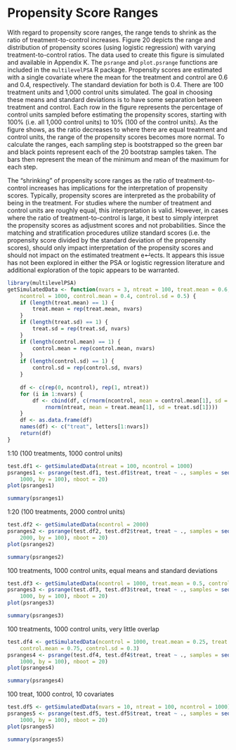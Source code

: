 # Propensity Score Ranges {#appendix-psranges}

<!-- TODO: Copied directly from my dissertation. Need to edit -->

With regard to propensity score ranges, the range tends to shrink as the ratio of treatment-to-control increases. Figure 20 depicts the range and distribution of propensity scores (using logistic regression) with varying treatment-to-control ratios. The data used to create this figure is simulated and available in Appendix K. The `psrange` and `plot.psrange` functions are included in the `multilevelPSA` R package. Propensity scores are estimated with a single covariate where the mean for the treatment and control are 0.6 and 0.4, respectively. The standard deviation for both is 0.4. There are 100 treatment units and 1,000 control units simulated. The goal in choosing these means and standard deviations is to have some separation between treatment and control. Each row in the figure represents the percentage of control units sampled before estimating the propensity scores, starting with 100% (i.e. all 1,000 control units) to 10% (100 of the control units). As the figure shows, as the ratio decreases to where there are equal treatment and control units, the range of the propensity scores becomes more normal. To calculate the ranges, each sampling step is bootstrapped so the green bar and black points represent each of the 20 bootstrap samples taken. The bars then represent the mean of the minimum and mean of the maximum for each step.

The "shrinking" of propensity score ranges as the ratio of treatment-to-control increases has implications for the interpretation of propensity scores. Typically, propensity scores are interpreted as the probability of being in the treatment. For studies where the number of treatment and control units are roughly equal, this interpretation is valid. However, in cases where the ratio of treatment-to-control is large, it best to simply interpret the propensity scores as adjustment scores and not probabilities. Since the matching and stratification procedures utilize standard scores (i.e. the propensity score divided by the standard deviation of the propensity scores), should only impact interpretation of the propensity scores and should not impact on the estimated treatment e↵ects. It appears this issue has not been explored in either the PSA or logistic regression literature and additional exploration of the topic appears to be warranted.


```r
library(multilevelPSA)
getSimulatedData <- function(nvars = 3, ntreat = 100, treat.mean = 0.6, treat.sd = 0.5, 
    ncontrol = 1000, control.mean = 0.4, control.sd = 0.5) {
    if (length(treat.mean) == 1) {
        treat.mean = rep(treat.mean, nvars)
    }
    if (length(treat.sd) == 1) {
        treat.sd = rep(treat.sd, nvars)
    }
    if (length(control.mean) == 1) {
        control.mean = rep(control.mean, nvars)
    }
    if (length(control.sd) == 1) {
        control.sd = rep(control.sd, nvars)
    }
    
    df <- c(rep(0, ncontrol), rep(1, ntreat))
    for (i in 1:nvars) {
        df <- cbind(df, c(rnorm(ncontrol, mean = control.mean[1], sd = control.sd[1]), 
            rnorm(ntreat, mean = treat.mean[1], sd = treat.sd[1])))
    }
    df <- as.data.frame(df)
    names(df) <- c("treat", letters[1:nvars])
    return(df)
}
```

1:10 (100 treatments, 1000 control units)

```r
test.df1 <- getSimulatedData(ntreat = 100, ncontrol = 1000)
psranges1 <- psrange(test.df1, test.df1$treat, treat ~ ., samples = seq(100, 
    1000, by = 100), nboot = 20)
plot(psranges1)
```

```r
summary(psranges1)
```

1:20 (100 treatments, 2000 control units)

```r
test.df2 <- getSimulatedData(ncontrol = 2000)
psranges2 <- psrange(test.df2, test.df2$treat, treat ~ ., samples = seq(100, 
    2000, by = 100), nboot = 20)
plot(psranges2)
```

```r
summary(psranges2)
```

100 treatments, 1000 control units, equal means and standard deviations

```r
test.df3 <- getSimulatedData(ncontrol = 1000, treat.mean = 0.5, control.mean = 0.5)
psranges3 <- psrange(test.df3, test.df3$treat, treat ~ ., samples = seq(100, 
    1000, by = 100), nboot = 20)
plot(psranges3)
```

```r
summary(psranges3)
```

100 treatments, 1000 control units, very little overlap

```r
test.df4 <- getSimulatedData(ncontrol = 1000, treat.mean = 0.25, treat.sd = 0.3, 
    control.mean = 0.75, control.sd = 0.3)
psranges4 <- psrange(test.df4, test.df4$treat, treat ~ ., samples = seq(100, 
    1000, by = 100), nboot = 20)
plot(psranges4)
```

```r
summary(psranges4)
```

100 treat, 1000 control, 10 covariates

```r
test.df5 <- getSimulatedData(nvars = 10, ntreat = 100, ncontrol = 1000)
psranges5 <- psrange(test.df5, test.df5$treat, treat ~ ., samples = seq(100, 
    1000, by = 100), nboot = 20)
plot(psranges5)
```

```r
summary(psranges5)
```

